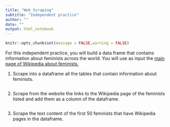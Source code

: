 ```yaml
---
title: "Web Scraping"
subtitle: "Independent practice"
author: ""
date: ""
output: html_notebook
---
```


```r
knitr::opts_chunk$set(message = FALSE,warning = FALSE)
```

For this independent practice, you will build a data frame that contains information about feminists across the world. You will use as input the [main page of Wikipedia about feminists.](https://en.wikipedia.org/wiki/List_of_feminists)

1. Scrape into a dataframe all the tables that contain information about feminists. 

```r

```

2. Scrape from the website the links to the Wikipedia page of the feminists listed and add them as a column of the dataframe. 

```r

```

3. Scrape the text content of the first 50 feminists that have Wikipedia pages in the dataframe. 

```r

```

